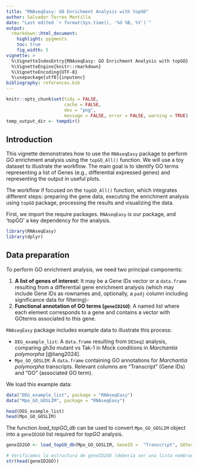 ```yaml
---
title: "RNAseqEasy: GO Enrichment Analysis with topGO"
author: Salvador Torres Montilla
date: "Last edited `r format(Sys.time(), '%d %B, %Y')`"
output: 
  rmarkdown::html_document:
    highlight: pygments
    toc: true
    fig_width: 5
vignette: >
  %\VignetteIndexEntry{RNAseqEasy: GO Enrichment Analysis with topGO}
  %\VignetteEngine{knitr::rmarkdown}
  %\VignetteEncoding{UTF-8}
  %\usepackage[utf8]{inputenc}
bibliography: references.bib
---
```


```r
knitr::opts_chunk$set(tidy = FALSE,
                      cache = FALSE,
                      dev = "png",
                      message = FALSE, error = FALSE, warning = TRUE)
temp_output_dir <- tempdir()
```

## Introduction

This vignette demonstrates how to use the `RNAseqEasy` package to perform GO enrichment analysis using the `topGO_All()` function. We will use a toy dataset to illustrate the workflow. The main goal is to identify GO terms representing a list of Genes (e.g., differential expressed genes) and representing the output in useful plots.

The workflow if focused on the `topGO_All()` function, which integrates different steps: preparing the gene data, executing the enrichment analysis using `topGO` package, processing the results and visualizing the data.

First, we import the require packages. `RNAseqEasy` is our package, and 'topGO' a key dependency for the analysis.

```r
library(RNAseqEasy)
library(dplyr)
```

## Data preparation

To perform GO enrichment analysis, we need two principal components:

1.  **A list of genes of interest**: It may be a Gene IDs vector or a `data.frame` resulting from a differential gene enrichment analysis (which may include Gene IDs as rownames and, optionally, a `padj` column including significance data for filtering)-
2.  **Functional annotation of GO terms (`geneID2GO`)**: A named list where each element corresponds to a gene and contains a vector with GOterms associated to this gene.

`RNAseqEasy` package includes example data to illustrate this process:

-   `DEG_example_list`: A `data.frame` resulting from `DESeq2` analysis, comparing *gh3a* mutant vs Tak-1 in Mock conditions in *Marchantia polymorpha* [@liang2024].
-   `Mpo_GO_GOSLIM`: A `data.frame` containing GO annotations for *Marchantia polymorpha* transcripts. Relevant columns are "Transcript" (Gene IDs) and "GO" (associated GO term).

We load this example data:

```r
data("DEG_example_list", package = "RNAseqEasy")
data("Mpo_GO_GOSLIM", package = "RNAseqEasy")

head(DEG_example_list)
head(Mpo_GO_GOSLIM)
```

The function *load_topGO_db* can be used to convert `Mpo_GO_GOSLIM` object into a `geneID2GO` list required for *topGO* analysis.

```r
geneID2GO <- load_topGO_db(Mpo_GO_GOSLIM, GeneID =  "Transcript", GOterms = "GO")

# Verificamos la estructura de geneID2GO (debería ser una lista nombrada)
str(head(geneID2GO))
```

